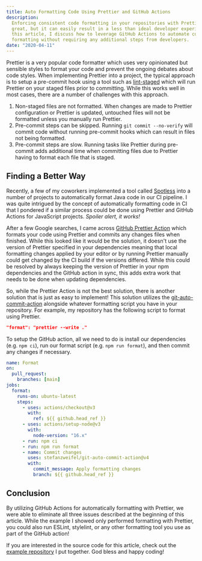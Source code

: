 ```yaml
---
title: Auto Formatting Code Using Prettier and GitHub Actions
description:
  Enforcing consistent code formatting in your repositories with Prettier is
  great, but it can easily result in a less than ideal developer experience. In
  this article, I discuss how to leverage GitHub Actions to automate code
  formatting without requiring any additional steps from developers.
date: "2020-04-11"
---
```


Prettier is a very popular code formatter which uses very opinionated but
sensible styles to format your code and prevent the ongoing debates about code
styles. When implementing Prettier into a project, the typical approach is to
setup a pre-commit hook using a tool such as
[lint-staged](https://github.com/okonet/lint-staged) which will run Prettier on
your staged files prior to committing. While this works well in most cases,
there are a number of challenges with this approach.

1. Non-staged files are not formatted. When changes are made to Prettier
   configuration or Prettier is updated, untouched files will not be formatted
   unless you manually run Prettier.
1. Pre-commit steps can be skipped. Running `git commit --no-verify` will commit
   code without running pre-commit hooks which can result in files not being
   formatted.
1. Pre-commit steps are slow. Running tasks like Prettier during pre-commit adds
   additional time when committing files due to Prettier having to format each
   file that is staged.

## Finding a Better Way

Recently, a few of my coworkers implemented a tool called
[Spotless](https://github.com/diffplug/spotless) into a number of projects to
automatically format Java code in our CI pipeline. I was quite intrigued by the
concept of automatically formatting code in CI that I pondered if a similar
process could be done using Prettier and GitHub Actions for JavaScript projects.
_Spoiler alert, it works!_

After a few Google searches, I came across
[GitHub Prettier Action](https://github.com/creyD/prettier_action) which formats
your code using Prettier and commits any changes files when finished. While this
looked like it would be the solution, it doesn't use the version of Prettier
specified in your dependencies meaning that local formatting changes applied by
your editor or by running Prettier manually could get changed by the CI build if
the versions differed. While this could be resolved by always keeping the
version of Prettier in your npm dependencies and the GitHub action in sync, this
adds extra work that needs to be done when updating dependencies.

So, while the Prettier Action is not the best solution, there is another
solution that is just as easy to implement! This solution utilizes the
[git-auto-commit-action](https://github.com/stefanzweifel/git-auto-commit-action)
alongside whatever formatting script you have in your repository. For example,
my repository has the following script to format using Prettier.

```json:package.json
"format": "prettier --write ."
```

To setup the GitHub action, all we need to do is install our dependencies (e.g.
`npm ci`), run our format script (e.g. `npm run format`), and then commit any
changes if necessary.

```yaml:.github/workflows/format.yml
name: Format
on:
  pull_request:
    branches: [main]
jobs:
  format:
    runs-on: ubuntu-latest
    steps:
      - uses: actions/checkout@v3
        with:
          ref: ${{ github.head_ref }}
      - uses: actions/setup-node@v3
        with:
          node-version: "16.x"
      - run: npm ci
      - run: npm run format
      - name: Commit changes
        uses: stefanzweifel/git-auto-commit-action@v4
        with:
          commit_message: Apply formatting changes
          branch: ${{ github.head_ref }}
```

## Conclusion

By utilizing GitHub Actions for automatically formatting with Prettier, we were
able to eliminate all three issues described at the beginning of this article.
While the example I showed only performed formatting with Prettier, you could
also run ESLint, stylelint, or any other formatting tool you use as part of the
GitHub action!

If you are interested in the source code for this article, check out the
[example repository](https://github.com/mskelton/prettier-formatting-example) I
put together. God bless and happy coding!
